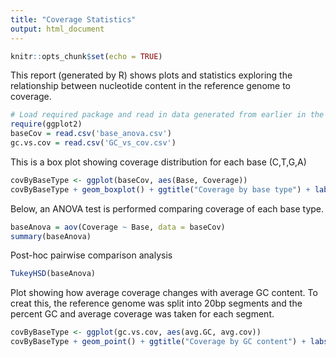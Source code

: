 ```yaml
---
title: "Coverage Statistics"
output: html_document
---
```

```r
knitr::opts_chunk$set(echo = TRUE)
```

This report (generated by R) shows plots and statistics exploring the relationship between nucleotide content in the reference genome to coverage.

```r
# Load required package and read in data generated from earlier in the pipline
require(ggplot2)
baseCov = read.csv('base_anova.csv')
gc.vs.cov = read.csv('GC_vs_cov.csv')
```


This is a box plot showing coverage distribution for each base (C,T,G,A)
```r
covByBaseType <- ggplot(baseCov, aes(Base, Coverage))
covByBaseType + geom_boxplot() + ggtitle("Coverage by base type") + labs(x = "Base", y = "Count")
```


Below, an ANOVA test is performed comparing coverage of each base type.
```r
baseAnova = aov(Coverage ~ Base, data = baseCov)
summary(baseAnova)
```


Post-hoc pairwise comparison analysis
```r
TukeyHSD(baseAnova)
```


Plot showing how average coverage changes with average GC content. To creat this, the reference genome was split into 20bp segments and the percent GC and average coverage was taken for each segment.
```r
covByBaseType <- ggplot(gc.vs.cov, aes(avg.GC, avg.cov))
covByBaseType + geom_point() + ggtitle("Coverage by GC content") + labs(x = "GC%", y = "Count")
```



